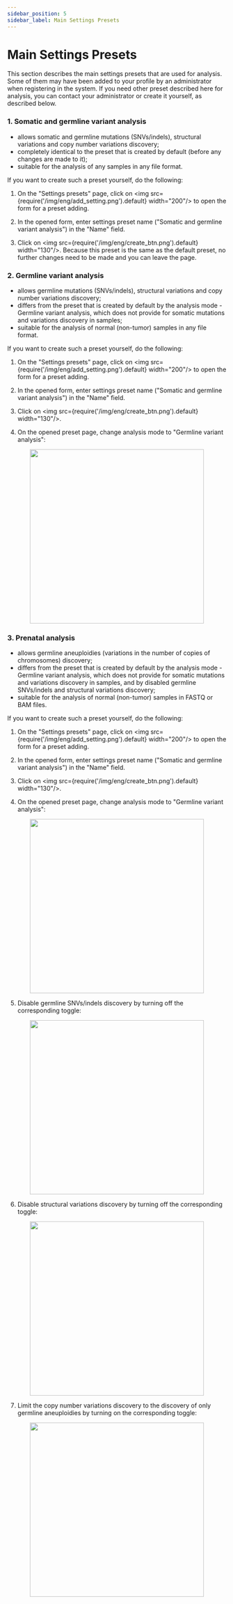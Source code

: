 ```yaml
---
sidebar_position: 5
sidebar_label: Main Settings Presets
---
```


# Main Settings Presets

This section describes the main settings presets that are used for analysis. Some of them may
have been added to your profile by an administrator when registering in the system. If you need
other preset described here for analysis, you can contact your administrator or create
it yourself, as described below.

### 1. Somatic and germline variant analysis

- allows somatic and germline mutations (SNVs/indels), structural variations and copy number variations discovery;
- completely identical to the preset that is created by default (before any changes are made to it);
- suitable for the analysis of any samples in any file format.

If you want to create such a preset yourself, do the following:

1. On the "Settings presets" page, click on <img src={require('/img/eng/add_setting.png').default} width="200"/>
to open the form for a preset adding.

2. In the opened form, enter settings preset name ("Somatic and germline variant analysis") in the "Name" field.

3. Click on <img src={require('/img/eng/create_btn.png').default} width="130"/>.
Because this preset is the same as the default preset, no further changes need to be made and you can leave the page.

### 2. Germline variant analysis

- allows germline mutations (SNVs/indels), structural variations and copy number variations discovery;
- differs from the preset that is created by default by the analysis mode - Germline variant analysis,
which does not provide for somatic mutations and variations discovery in samples;
- suitable for the analysis of normal (non-tumor) samples in any file format.

If you want to create such a preset yourself, do the following:

1. On the "Settings presets" page, click on <img src={require('/img/eng/add_setting.png').default} width="200"/>
to open the form for a preset adding.

2. In the opened form, enter settings preset name ("Somatic and germline variant analysis") in the "Name" field.

3. Click on <img src={require('/img/eng/create_btn.png').default} width="130"/>.

4. On the opened preset page, change analysis mode to "Germline variant analysis":

<p align="center">
<img src={require('/img/eng/change_to_germline.png').default} width="400"/>
</p>

### 3. Prenatal analysis

- allows germline aneuploidies (variations in the number of copies of chromosomes) discovery;
- differs from the preset that is created by default by the analysis mode - Germline variant analysis,
which does not provide for somatic mutations and variations discovery in samples, and by disabled
germline SNVs/indels and structural variations discovery;
- suitable for the analysis of normal (non-tumor) samples in FASTQ or BAM files.

If you want to create such a preset yourself, do the following:

1. On the "Settings presets" page, click on <img src={require('/img/eng/add_setting.png').default} width="200"/>
to open the form for a preset adding.

2. In the opened form, enter settings preset name ("Somatic and germline variant analysis") in the "Name" field.

3. Click on <img src={require('/img/eng/create_btn.png').default} width="130"/>.

4. On the opened preset page, change analysis mode to "Germline variant analysis":

<p align="center">
<img src={require('/img/eng/change_to_germline.png').default} width="400"/>
</p>

5. Disable germline SNVs/indels discovery by turning off the corresponding toggle:

<p align="center">
<img src={require('/img/eng/turn_off_germline.png').default} width="400"/>
</p>

6. Disable structural variations discovery by turning off the corresponding toggle:

<p align="center">
<img src={require('/img/eng/turn_off_structural.png').default} width="400"/>
</p>

7. Limit the copy number variations discovery to the discovery of only germline aneuploidies
by turning on the corresponding toggle:

<p align="center">
<img src={require('/img/eng/turn_on_aneuploidies.png').default} width="400"/>
</p>
